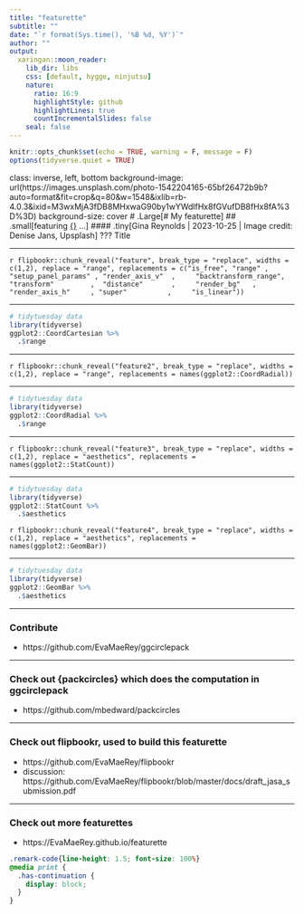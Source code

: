 ```yaml
---
title: "featurette"
subtitle: ""
date: "`r format(Sys.time(), '%B %d, %Y')`"
author: ""
output:
  xaringan::moon_reader:
    lib_dir: libs
    css: [default, hygge, ninjutsu]
    nature:
      ratio: 16:9
      highlightStyle: github
      highlightLines: true
      countIncrementalSlides: false
    seal: false
---
```





```r
knitr::opts_chunk$set(echo = TRUE, warning = F, message = F)
options(tidyverse.quiet = TRUE)
```

class: inverse, left, bottom
background-image: url(https://images.unsplash.com/photo-1542204165-65bf26472b9b?auto=format&fit=crop&q=80&w=1548&ixlib=rb-4.0.3&ixid=M3wxMjA3fDB8MHxwaG90by1wYWdlfHx8fGVufDB8fHx8fA%3D%3D)
background-size: cover
# .Large[# My featurette]
## .small[featuring [{}]() ...]
#### .tiny[Gina Reynolds | 2023-10-25 | Image credit: Denise Jans, Upsplash]
???
Title 

---




`r flipbookr::chunk_reveal("feature", break_type = "replace", widths = c(1,2), replace = "range", replacements = c("is_free", "range" ,  "setup_panel_params" , "render_axis_v"  ,     "backtransform_range", "transform"         ,  "distance"       ,     "render_bg"   , "render_axis_h"     , "super"          ,     "is_linear"))`

---

```r
# tidytuesday data
library(tidyverse)
ggplot2::CoordCartesian %>% 
  .$range
```

---


`r flipbookr::chunk_reveal("feature2", break_type = "replace", widths = c(1,2), replace = "range", replacements = names(ggplot2::CoordRadial))`

---

```r
# tidytuesday data
library(tidyverse)
ggplot2::CoordRadial %>% 
  .$range
```



---


`r flipbookr::chunk_reveal("feature3", break_type = "replace", widths = c(1,2), replace = "aesthetics", replacements = names(ggplot2::StatCount))`

---

```r
# tidytuesday data
library(tidyverse)
ggplot2::StatCount %>% 
  .$aesthetics
```



`r flipbookr::chunk_reveal("feature4", break_type = "replace", widths = c(1,2), replace = "aesthetics", replacements = names(ggplot2::GeomBar))`

---

```r
# tidytuesday data
library(tidyverse)
ggplot2::GeomBar %>% 
  .$aesthetics
```


---

### Contribute

- https://github.com/EvaMaeRey/ggcirclepack

---



### Check out {packcircles} which does the computation in ggcirclepack

- https://github.com/mbedward/packcircles

---

### Check out flipbookr, used to build this featurette

- https://github.com/EvaMaeRey/flipbookr
- discussion: https://github.com/EvaMaeRey/flipbookr/blob/master/docs/draft_jasa_submission.pdf 

---

### Check out more featurettes

- https://EvaMaeRey.github.io/featurette




```css
.remark-code{line-height: 1.5; font-size: 100%}
@media print {
  .has-continuation {
    display: block;
  }
}
```

